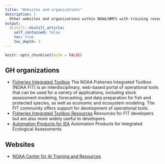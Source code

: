 ```yaml
---
title: "Websites and organizations"
description: |
  Other websites and organizations within NOAA/NMFS with training resources
output:
  distill::distill_article:
    self_contained: false
    toc: true
    toc_depth: 3
---
```


```r
knitr::opts_chunk$set(echo = FALSE)
```

## GH organizations

* [Fisheries Integrated Toolbox](https://noaa-fisheries-integrated-toolbox.github.io/) The NOAA Fisheries Integrated Toolbox (NOAA FIT) is an interdisciplinary, web-based portal of operational tools that can be used for a variety of applications, including stock assessment modeling, forecasting, and data preparation for fish and protected species, as well as economic and ecosystem modeling. The FIT community offers support for development of operational tools.
* [Fisheries Integrated Toolbox Resources](https://noaa-fisheries-integrated-toolbox.github.io/resources/) Resources for FIT developers but are also more widely useful to developers.
* [Automation Products for IEA](https://noaa-iea.github.io/) Automation Products for Integrated Ecological Assessments

## Websites

* [NOAA Center for AI Training and Resources](https://www.noaa.gov/noaa-center-for-artificial-intelligence/training-and-resources)

